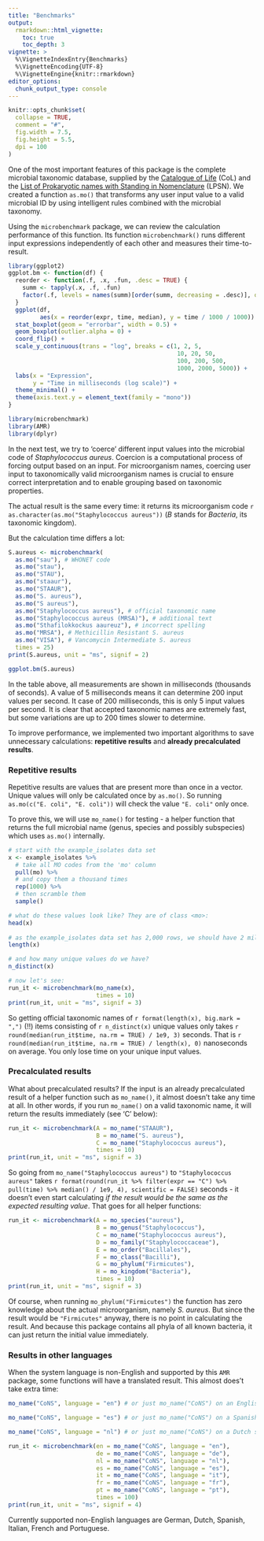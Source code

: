 ```yaml
---
title: "Benchmarks"
output: 
  rmarkdown::html_vignette:
    toc: true
    toc_depth: 3
vignette: >
  %\VignetteIndexEntry{Benchmarks}
  %\VignetteEncoding{UTF-8}
  %\VignetteEngine{knitr::rmarkdown}
editor_options: 
  chunk_output_type: console
---
```


```r
knitr::opts_chunk$set(
  collapse = TRUE,
  comment = "#",
  fig.width = 7.5,
  fig.height = 5.5,
  dpi = 100
)
```

One of the most important features of this package is the complete microbial taxonomic database, supplied by the [Catalogue of Life](http://www.catalogueoflife.org) (CoL) and the [List of Prokaryotic names with Standing in Nomenclature](https://lpsn.dsmz.de) (LPSN). We created a function `as.mo()` that transforms any user input value to a valid microbial ID by using intelligent rules combined with the microbial taxonomy.

Using the `microbenchmark` package, we can review the calculation performance of this function. Its function `microbenchmark()` runs different input expressions independently of each other and measures their time-to-result.

```r
library(ggplot2)
ggplot.bm <- function(df) {
  reorder <- function(.f, .x, .fun, .desc = TRUE) {
    summ <- tapply(.x, .f, .fun)
    factor(.f, levels = names(summ)[order(summ, decreasing = .desc)], ordered = is.ordered(.f))
  }
  ggplot(df,
         aes(x = reorder(expr, time, median), y = time / 1000 / 1000)) + 
  stat_boxplot(geom = "errorbar", width = 0.5) +
  geom_boxplot(outlier.alpha = 0) +
  coord_flip() +
  scale_y_continuous(trans = "log", breaks = c(1, 2, 5, 
                                                10, 20, 50,
                                                100, 200, 500,
                                                1000, 2000, 5000)) +
  labs(x = "Expression",
       y = "Time in milliseconds (log scale)") +
  theme_minimal() +
  theme(axis.text.y = element_text(family = "mono"))
}
```

```r
library(microbenchmark)
library(AMR)
library(dplyr)
```

In the next test, we try to 'coerce' different input values into the microbial code of *Staphylococcus aureus*. Coercion is a computational process of forcing output based on an input. For microorganism names, coercing user input to taxonomically valid microorganism names is crucial to ensure correct interpretation and to enable grouping based on taxonomic properties. 

The actual result is the same every time: it returns its microorganism code ``r as.character(as.mo("Staphylococcus aureus"))`` (*B* stands for *Bacteria*, its taxonomic kingdom). 

But the calculation time differs a lot:

```r
S.aureus <- microbenchmark(
  as.mo("sau"), # WHONET code
  as.mo("stau"),
  as.mo("STAU"),
  as.mo("staaur"),
  as.mo("STAAUR"),
  as.mo("S. aureus"),
  as.mo("S aureus"),
  as.mo("Staphylococcus aureus"), # official taxonomic name
  as.mo("Staphylococcus aureus (MRSA)"), # additional text
  as.mo("Sthafilokkockus aaureuz"), # incorrect spelling
  as.mo("MRSA"), # Methicillin Resistant S. aureus
  as.mo("VISA"), # Vancomycin Intermediate S. aureus
  times = 25)
print(S.aureus, unit = "ms", signif = 2)
```
```r
ggplot.bm(S.aureus)
```

In the table above, all measurements are shown in milliseconds (thousands of seconds). A value of 5 milliseconds means it can determine 200 input values per second. It case of 200 milliseconds, this is only 5 input values per second. It is clear that accepted taxonomic names are extremely fast, but some variations are up to 200 times slower to determine.

To improve performance, we implemented two important algorithms to save unnecessary calculations: **repetitive results** and **already precalculated results**.

### Repetitive results

Repetitive results are values that are present more than once in a vector. Unique values will only be calculated once by `as.mo()`. So running `as.mo(c("E. coli", "E. coli"))` will check the value `"E. coli"` only once.

To prove this, we will use `mo_name()` for testing - a helper function that returns the full microbial name (genus, species and possibly subspecies) which uses `as.mo()` internally.

```r
# start with the example_isolates data set
x <- example_isolates %>% 
  # take all MO codes from the 'mo' column
  pull(mo) %>%
  # and copy them a thousand times
  rep(1000) %>%
  # then scramble them
  sample()

# what do these values look like? They are of class <mo>:
head(x)
  
# as the example_isolates data set has 2,000 rows, we should have 2 million items
length(x)

# and how many unique values do we have?
n_distinct(x)

# now let's see:
run_it <- microbenchmark(mo_name(x),
                         times = 10)
print(run_it, unit = "ms", signif = 3)
```

So getting official taxonomic names of `r format(length(x), big.mark = ",")` (!!) items consisting of `r n_distinct(x)` unique values only takes `r round(median(run_it$time, na.rm = TRUE) / 1e9, 3)` seconds. That is `r round(median(run_it$time, na.rm = TRUE) / length(x), 0)` nanoseconds on average. You only lose time on your unique input values.

### Precalculated results

What about precalculated results? If the input is an already precalculated result of a helper function such as `mo_name()`, it almost doesn't take any time at all. In other words, if you run `mo_name()` on a valid taxonomic name, it will return the results immediately (see 'C' below):

```r
run_it <- microbenchmark(A = mo_name("STAAUR"),
                         B = mo_name("S. aureus"),
                         C = mo_name("Staphylococcus aureus"),
                         times = 10)
print(run_it, unit = "ms", signif = 3)
```

So going from `mo_name("Staphylococcus aureus")` to `"Staphylococcus aureus"` takes `r format(round(run_it %>% filter(expr == "C") %>% pull(time) %>% median() / 1e9, 4), scientific = FALSE)` seconds - it doesn't even start calculating *if the result would be the same as the expected resulting value*. That goes for all helper functions:

```r
run_it <- microbenchmark(A = mo_species("aureus"),
                         B = mo_genus("Staphylococcus"),
                         C = mo_name("Staphylococcus aureus"),
                         D = mo_family("Staphylococcaceae"),
                         E = mo_order("Bacillales"),
                         F = mo_class("Bacilli"),
                         G = mo_phylum("Firmicutes"),
                         H = mo_kingdom("Bacteria"),
                         times = 10)
print(run_it, unit = "ms", signif = 3)
```

Of course, when running `mo_phylum("Firmicutes")` the function has zero knowledge about the actual microorganism, namely *S. aureus*. But since the result would be `"Firmicutes"` anyway, there is no point in calculating the result. And because this package contains all phyla of all known bacteria, it can just return the initial value immediately.

### Results in other languages

When the system language is non-English and supported by this `AMR` package, some functions will have a translated result. This almost does't take extra time:

```r
mo_name("CoNS", language = "en") # or just mo_name("CoNS") on an English system

mo_name("CoNS", language = "es") # or just mo_name("CoNS") on a Spanish system

mo_name("CoNS", language = "nl") # or just mo_name("CoNS") on a Dutch system

run_it <- microbenchmark(en = mo_name("CoNS", language = "en"),
                         de = mo_name("CoNS", language = "de"),
                         nl = mo_name("CoNS", language = "nl"),
                         es = mo_name("CoNS", language = "es"),
                         it = mo_name("CoNS", language = "it"),
                         fr = mo_name("CoNS", language = "fr"),
                         pt = mo_name("CoNS", language = "pt"),
                         times = 100)
print(run_it, unit = "ms", signif = 4)
```

Currently supported non-English languages are German, Dutch, Spanish, Italian, French and Portuguese.
